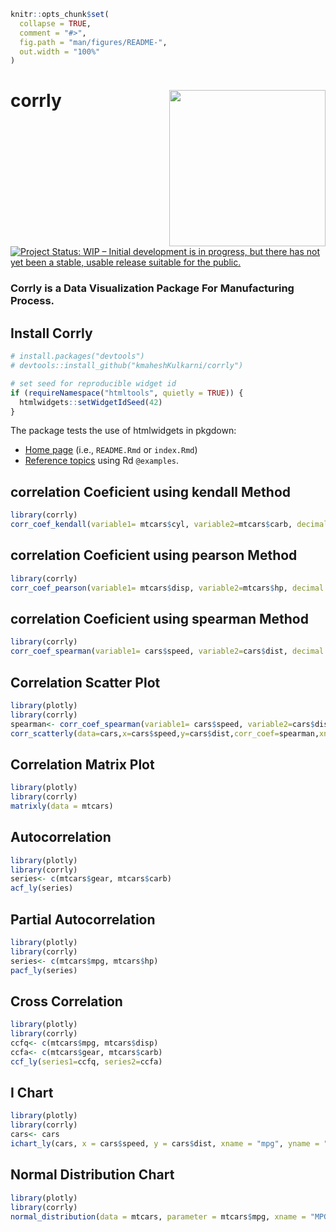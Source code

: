 <!-- README.md is generated from README.Rmd. Please edit that file -->

```r
knitr::opts_chunk$set(
  collapse = TRUE,
  comment = "#>",
  fig.path = "man/figures/README-",
  out.width = "100%"
)
```
 
# corrly <a href='https://kmaheshkulkarni.github.io/corrly/'><img src="logo.png" align="right" alt="" width="250" /></a>

<!-- badges: start -->
[![Project Status: WIP – Initial development is in progress, but there has not yet been a stable, usable release suitable for the public.](https://www.repostatus.org/badges/latest/wip.svg)](https://www.repostatus.org/#wip)
<!-- badges: end -->

### Corrly is a Data Visualization Package For Manufacturing Process.

## Install Corrly

```r
# install.packages("devtools")
# devtools::install_github("kmaheshKulkarni/corrly")
```

```r
# set seed for reproducible widget id
if (requireNamespace("htmltools", quietly = TRUE)) {
  htmlwidgets::setWidgetIdSeed(42)
}
```

The package tests the use of htmlwidgets in pkgdown:

* [Home page](https://jayhesselberth.github.io/widgetdown/index.html) (i.e., `README.Rmd` or `index.Rmd`)
* [Reference topics](https://jayhesselberth.github.io/widgetdown/reference/test-widgets.html) using Rd `@examples`.

## correlation Coeficient using kendall Method

```r
library(corrly)
corr_coef_kendall(variable1= mtcars$cyl, variable2=mtcars$carb, decimal = 2) 
```

## correlation Coeficient using pearson Method

```r
library(corrly)
corr_coef_pearson(variable1= mtcars$disp, variable2=mtcars$hp, decimal = 2)
```

## correlation Coeficient using spearman Method

```r
library(corrly)
corr_coef_spearman(variable1= cars$speed, variable2=cars$dist, decimal = 2)
```

## Correlation Scatter Plot

```r
library(plotly)
library(corrly)
spearman<- corr_coef_spearman(variable1= cars$speed, variable2=cars$dist, decimal = 2)
corr_scatterly(data=cars,x=cars$speed,y=cars$dist,corr_coef=spearman,xname="speed",yname="dist")
```

## Correlation Matrix Plot

```r
library(plotly)
library(corrly)
matrixly(data = mtcars)
```

## Autocorrelation

```r
library(plotly)
library(corrly)
series<- c(mtcars$gear, mtcars$carb)
acf_ly(series)
```


## Partial Autocorrelation

```r
library(plotly)
library(corrly)
series<- c(mtcars$mpg, mtcars$hp)
pacf_ly(series)
```

## Cross Correlation

```r
library(plotly)
library(corrly)
ccfq<- c(mtcars$mpg, mtcars$disp)
ccfa<- c(mtcars$gear, mtcars$carb)
ccf_ly(series1=ccfq, series2=ccfa)
```

## I Chart

```r
library(plotly)
library(corrly)
cars<- cars
ichart_ly(cars, x = cars$speed, y = cars$dist, xname = "mpg", yname = "hp")
```

## Normal Distribution Chart

```r
library(plotly)
library(corrly)
normal_distribution(data = mtcars, parameter = mtcars$mpg, xname = "MPG")
```
